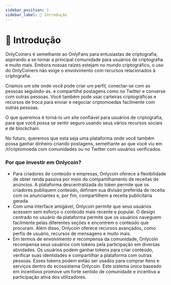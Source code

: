 ```yaml
---
sidebar_position: 1
sidebar_label: 📜 Introdução
---
```


# 📜 Introdução

OnlyCoiners é semelhante ao OnlyFans para entusiastas de criptografia, aspirando a se tornar a principal comunidade para usuários de criptografia e muito mais. Embora nossas raízes estejam no mundo criptográfico, o uso do OnlyCoiners não exige o envolvimento com recursos relacionados à criptografia.

Criamos um site onde você pode criar um perfil, conectar-se com as pessoas seguindo-as. e compartilhe postagens como no Twitter e converse com outras pessoas. Você também pode usar carteiras criptográficas e recursos de troca para enviar e negociar criptomoedas facilmente com outras pessoas.

O que queremos é torná-lo um site confiável para usuários de criptografia, para que você possa se sentir seguro usando seus vários recursos sociais e de blockchain.

No futuro, queremos que esta seja uma plataforma onde você também possa ganhar dinheiro criando postagens, semelhante ao que você viu em /r/criptomoeda com comunidades ou no Twitter com usuários verificados.

### Por que investir em Onlycoin?

- Para criadores de conteúdo e empresas, Onlycoin oferece a flexibilidade de obter renda passiva por meio do compartilhamento de receitas de anúncios. A plataforma descentralizada do token permite que os criadores publiquem conteúdo, definam sua divisão preferida de receita com os anunciantes e, por fim, compartilhem a receita publicitária gerada.
- Com uma interface amigável, Onlycoin permite que seus usuários acessem sem esforço o conteúdo mais recente e popular. O design centrado no usuário da plataforma permite que os usuários naveguem facilmente pelas diferentes seções e encontrem o conteúdo que procuram. Além disso, Onlycoin oferece recursos avançados, como perfis de usuário, recursos de mensagens e muito mais.
- Em termos de envolvimento e recompensa da comunidade, Onlycoin recompensa seus usuários com tokens pela participação em diversas atividades. Os usuários podem ganhar tokens para criar conteúdo, verificar suas identidades e compartilhar a plataforma com outras pessoas. Esses tokens podem então ser usados ​​para comprar itens e serviços dentro do ecossistema Onlycoin. Este sistema único baseado em incentivos promove um forte sentido de comunidade e incentiva a participação ativa dos utilizadores.
